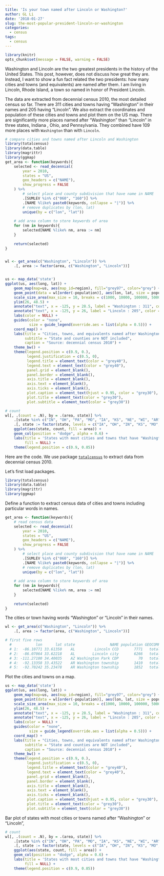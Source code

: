 ```yaml
---
title: 'Is your town named after Lincoln or Washington?'
author: GL Li
date: '2018-01-27'
slug: the-most-popular-president-lincoln-or-washington
categories:
  - census
tags:
  - census
---
```

```r
library(knitr)
opts_chunk$set(message = FALSE, warning = FALSE)
```


Washington and Lincoln are the two greatest presidents in the history of the United States. This post, however, does not discuss how great they are. Instead, I want to show a fun fact related the two presidents: how many cities and towns (and equivalents) are named after them. I am living in Lincoln, Rhode Island, a town so named in honor of President Lincoln. 

The data are extracted from decennial census 2010, the most detailed census so far. There are 311 cities and towns having "Washington" in their names and 205 having "Lincoln".  We also extract the coordinates and population of these cities and towns and plot them on the US map. There are significantly more places named after "Washington" than "Lincoln" in three states, Indiana , Ohio, and Pennsylvania. They combined have 109 more places with `Washington` than with `Lincoln`. 


```r
# compare cities and towns named after Lincoln and Washington 
library(totalcensus)
library(data.table)
library(magrittr)
library(ggmap)
get_area <- function(keywords){
    selected <- read_decennial(
        year = 2010,
        states = "US",
        geo_headers = c("NAME"),
        show_progress = FALSE
    ) %>%
        # select place and county subdivision that have name in NAME
        .[SUMLEV %in% c("060", "160")] %>%
        .[NAME %like% paste0(keywords, collapse = "|")] %>%
        # remove duplicates by (lon, lat)
        unique(by = c("lon", "lat"))
    
    # add area column to store keywords of area
    for (nm in keywords){
        selected[NAME %like% nm, area := nm]
    }
    
    return(selected)
}


wl <- get_area(c("Washington", "Lincoln")) %>%
    .[, area := factor(area, c("Washington", "Lincoln"))]


us <- map_data('state')
ggplot(us, aes(long, lat)) +
    geom_map(map=us, aes(map_id=region), fill="grey97", color="grey") +
    geom_point(data = wl[order(-population)], aes(lon, lat, size = population, color = area), alpha = 0.6) +
    scale_size_area(max_size = 10, breaks = c(1000, 10000, 100000, 500000)) +
    ylim(26, 48.5) +
    annotate("text", x = -125, y = 28.5, label = "Washington : 311", color = "#F8766D", hjust = 0, alpha = 0.6, size = 8) +
    annotate("text", x = -125, y = 26, label = "Lincoln : 205", color = "#00BFC4", hjust = 0, alpha = 0.6, size = 8) +
    labs(color = NULL) +
    guides(color = "none",
           size = guide_legend(override.aes = list(alpha = 0.5))) +
    coord_map() +
    labs(title = "Cities, towns, and equivalents named after Washington and Lincoln",
         subtitle = "State and counties are NOT included",
         caption = "Source: decennial census 2010") +
    theme_bw() +
    theme(legend.position = c(0.9, 0.),
          legend.justification = c(0.5, 0),
          legend.title = element_text(color = "grey40"),
          legend.text = element_text(color = "grey40"),
          panel.grid = element_blank(),
          panel.border = element_blank(),
          axis.title = element_blank(),
          axis.text = element_blank(),
          axis.ticks = element_blank(),
          plot.caption = element_text(hjust = 0.95, color = "grey30"),
          plot.title = element_text(color = "grey30"),
          plot.subtitle = element_text(color = "grey30"))

```

```r
# count
wl[, .(count = .N), by = .(area, state)] %>%
    .[state %in% c("IN", "OH", "PA", "MO", "IA", "KS", "NE", "WI", "AR")] %>%
    .[, state := factor(state, levels = c("IA", "OH", "IN", "KS", "MO", "PA", "NE", "WI", "AR"))] %>%
    ggplot(aes(state, count, fill = area)) +
    geom_col(position = "dodge", alpha = 0.6) +
    labs(title = 'States with most cities and towns that have "Washington" or "Lincoln" in the name',
         fill = NULL) +
    theme(legend.position = c(0.9, 0.85))
```

Here are the code. We use package [`totalcensus`](https://github.com/GL-Li/totalcensus) to extract data from decennial census 2010. 

Let's first load packages.
```r
library(totalcensus)
library(data.table)
library(magrittr)
library(ggmap)
```

Define a function to extract census data of cities and towns including particular words in names.
```r
get_area <- function(keywords){
    # read census data
    selected <- read_decennial(
        year = 2010,
        states = "US",
        geo_headers = c("NAME"),
        show_progress = FALSE
    ) %>%
        # select place and county subdivision that have name in NAME
        .[SUMLEV %in% c("060", "160")] %>%
        .[NAME %like% paste0(keywords, collapse = "|")] %>%
        # remove duplicates by (lon, lat)
        unique(by = c("lon", "lat"))
    
    # add area column to store keywords of area
    for (nm in keywords){
        selected[NAME %like% nm, area := nm]
    }
    
    return(selected)
}
```

The cities or town having words "Washington" or "Lincoln" in their names.
```r
wl <- get_area(c("Washington", "Lincoln")) %>%
    .[, area := factor(area, c("Washington", "Lincoln"))]

# first five rows
  #           lon      lat state                NAME population GEOCOMP SUMLEV       area
  # 1:  -86.10771 33.61350    AL         Lincoln CCD       7771   total    060    Lincoln
  # 2:  -86.07064 33.62218    AL        Lincoln city       6266   total    160    Lincoln
  # 3: -111.27100 34.40035    AZ Washington Park CDP         70   total    160 Washington
  # 4:  -92.13358 33.43522    AR Washington township       1410   total    060 Washington
  # 5:  -92.70242 35.23478    AR Washington township       1852   total    060 Washington
```

Plot the cities and towns on a map.
```r
us <- map_data('state')
ggplot(us, aes(long, lat)) +
    geom_map(map=us, aes(map_id=region), fill="grey97", color="grey") +
    geom_point(data = wl[order(-population)], aes(lon, lat, size = population, color = area), alpha = 0.6) +
    scale_size_area(max_size = 10, breaks = c(1000, 10000, 100000, 500000)) +
    ylim(26, 48.5) +
    annotate("text", x = -125, y = 28.5, label = "Washington : 311", color = "#F8766D", hjust = 0, alpha = 0.6, size = 8) +
    annotate("text", x = -125, y = 26, label = "Lincoln : 205", color = "#00BFC4", hjust = 0, alpha = 0.6, size = 8) +
    labs(color = NULL) +
    guides(color = "none",
           size = guide_legend(override.aes = list(alpha = 0.5))) +
    coord_map() +
    labs(title = "Cities, towns, and equivalents named after Washington and Lincoln",
         subtitle = "State and counties are NOT included",
         caption = "Source: decennial census 2010") +
    theme_bw() +
    theme(legend.position = c(0.9, 0.),
          legend.justification = c(0.5, 0),
          legend.title = element_text(color = "grey40"),
          legend.text = element_text(color = "grey40"),
          panel.grid = element_blank(),
          panel.border = element_blank(),
          axis.title = element_blank(),
          axis.text = element_blank(),
          axis.ticks = element_blank(),
          plot.caption = element_text(hjust = 0.95, color = "grey30"),
          plot.title = element_text(color = "grey30"),
          plot.subtitle = element_text(color = "grey30"))

```

Bar plot of states with most cities or towns named after "Washington" or "Lincoln",
```r
# count
wl[, .(count = .N), by = .(area, state)] %>%
    .[state %in% c("IN", "OH", "PA", "MO", "IA", "KS", "NE", "WI", "AR")] %>%
    .[, state := factor(state, levels = c("IA", "OH", "IN", "KS", "MO", "PA", "NE", "WI", "AR"))] %>%
    ggplot(aes(state, count, fill = area)) +
    geom_col(position = "dodge", alpha = 0.6) +
    labs(title = 'States with most cities and towns that have "Washington" or "Lincoln" in the name',
         fill = NULL) +
    theme(legend.position = c(0.9, 0.85))
```